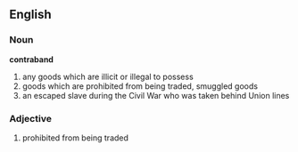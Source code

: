== English ==
=== Noun ===
'''contraband'''
# any goods which are illicit or illegal to possess
# goods which are prohibited from being traded, smuggled goods
# an escaped slave during the Civil War who was taken behind Union lines

=== Adjective ===

# prohibited from being traded